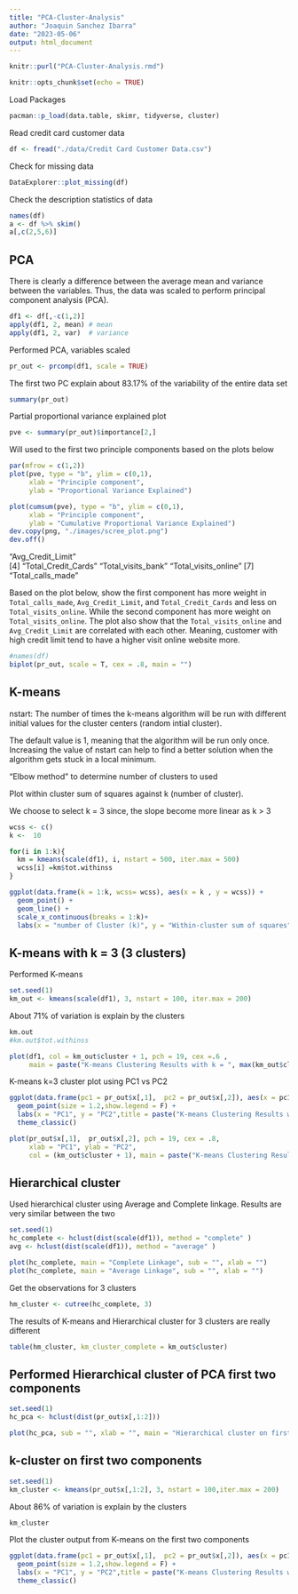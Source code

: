 ```yaml
---
title: "PCA-Cluster-Analysis"
author: "Joaquin Sanchez Ibarra"
date: "2023-05-06"
output: html_document
---
```


```r
knitr::purl("PCA-Cluster-Analysis.rmd")
```


```r
knitr::opts_chunk$set(echo = TRUE)
```


Load Packages
```r
pacman::p_load(data.table, skimr, tidyverse, cluster)
```

Read credit card customer data 
```r
df <- fread("./data/Credit Card Customer Data.csv")
```

Check for missing data 
```r
DataExplorer::plot_missing(df)
```

Check the description statistics of data
```r
names(df)
a <- df %>% skim()
a[,c(2,5,6)]
```


## PCA 

There is clearly a difference between the average mean and variance between the variables. Thus, the data was scaled to perform principal component analysis (PCA).

```r
df1 <- df[,-c(1,2)]
apply(df1, 2, mean) # mean
apply(df1, 2, var)  # variance
```

Performed PCA, variables scaled
```r
pr_out <- prcomp(df1, scale = TRUE)
```

The first two PC explain about 83.17% of the variability of the entire data set
```r
summary(pr_out)
```

Partial proportional variance explained plot

```r
pve <- summary(pr_out)$importance[2,]
```

Will used to the first two principle components based on the plots below
```r
par(mfrow = c(1,2))
plot(pve, type = "b", ylim = c(0,1),
     xlab = "Principle component",
     ylab = "Proportional Variance Explained")

plot(cumsum(pve), type = "b", ylim = c(0,1),
     xlab = "Principle component",
     ylab = "Cumulative Proportional Variance Explained")
dev.copy(png, "./images/scree_plot.png")
dev.off()

```
"Avg_Credit_Limit"   
[4] "Total_Credit_Cards"  "Total_visits_bank"   "Total_visits_online"
[7] "Total_calls_made"  

Based on the plot below, show the first component has more weight in `Total_calls_made`, `Avg_Credit_Limit`, and `Total_Credit_Cards` and less on `Total_visits_online`. While the second component has more weight on `Total_visits_online`. The plot also show that the `Total_visits_online` and `Avg_Credit_Limit` are correlated with each other. Meaning, customer with high credit limit tend to have a higher visit online website more. 


```r
#names(df)
biplot(pr_out, scale = T, cex = .8, main = "")
```

## K-means

nstart: The number of times the k-means algorithm will be run with different initial values for the cluster centers (random intial cluster).

The default value is 1, meaning that the algorithm will be run only once. Increasing the value of nstart can help to find a better solution when the algorithm gets stuck in a local minimum. 


"Elbow method" to determine number of clusters to used

Plot within cluster sum of squares against k (number of cluster).

We choose to select k = 3 since, the slope become more linear as k > 3 
```r
wcss <- c()
k <-  10

for(i in 1:k){
  km = kmeans(scale(df1), i, nstart = 500, iter.max = 500)
  wcss[i] =km$tot.withinss
}

ggplot(data.frame(k = 1:k, wcss= wcss), aes(x = k , y = wcss)) + 
  geom_point() + 
  geom_line() + 
  scale_x_continuous(breaks = 1:k)+
  labs(x = "number of Cluster (k)", y = "Within-cluster sum of squares", title = "Elbow plot K-means") 

```


## K-means with k = 3 (3 clusters)

Performed K-means
```r
set.seed(1)
km_out <- kmeans(scale(df1), 3, nstart = 100, iter.max = 200)
```

About 71% of variation is explain by the clusters
```r
km.out
#km.out$tot.withinss
```


```r
plot(df1, col = km_out$cluster + 1, pch = 19, cex =.6 ,
     main = paste("K-means Clustering Results with k = ", max(km_out$cluster)) )
```


K-means k=3 cluster plot using PC1 vs PC2
```r
ggplot(data.frame(pc1 = pr_out$x[,1],  pc2 = pr_out$x[,2]), aes(x = pc1, y = pc2, color = as.factor(km_out$cluster) )) + 
  geom_point(size = 1.2,show.legend = F) + 
  labs(x = "PC1", y = "PC2",title = paste("K-means Clustering Results with k = ", max(km_out$cluster))) + 
  theme_classic()

plot(pr_out$x[,1],  pr_out$x[,2], pch = 19, cex = .8,
     xlab = "PC1", ylab = "PC2",
     col = (km_out$cluster + 1), main = paste("K-means Clustering Results with k = ", max(km_out$cluster)))
```

## Hierarchical cluster

Used hierarchical cluster using Average and Complete linkage. Results are very similar between the two 

```r
set.seed(1)
hc_complete <- hclust(dist(scale(df1)), method = "complete" )
avg <- hclust(dist(scale(df1)), method = "average" )
```

```r
plot(hc_complete, main = "Complete Linkage", sub = "", xlab = "")
plot(hc_complete, main = "Average Linkage", sub = "", xlab = "")
```

Get the observations for 3 clusters
```r
hm_cluster <- cutree(hc_complete, 3)
```


The results of K-means and Hierarchical cluster for 3 clusters are really different 
```r
table(hm_cluster, km_cluster_complete = km_out$cluster)
```

## Performed Hierarchical cluster of PCA first two components

```r
set.seed(1)
hc_pca <- hclust(dist(pr_out$x[,1:2]))
```

```r
plot(hc_pca, sub = "", xlab = "", main = "Hierarchical cluster on first 2 PCA")
```

## k-cluster on first two components

```r
set.seed(1)
km_cluster <- kmeans(pr_out$x[,1:2], 3, nstart = 100,iter.max = 200)
```

About 86% of variation is explain by the clusters

```r
km_cluster
```

Plot the cluster output from K-means on the first two components
```r
ggplot(data.frame(pc1 = pr_out$x[,1],  pc2 = pr_out$x[,2]), aes(x = pc1, y = pc2, color = as.factor(km_cluster$cluster) )) + 
  geom_point(size = 1.2,show.legend = F) + 
  labs(x = "PC1", y = "PC2",title = paste("K-means Clustering Results with k = ", max(km_out$cluster))) + 
  theme_classic()
```

